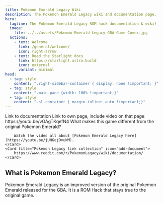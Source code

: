 ```yaml
---
title: Pokemon Emerald Legacy Wiki
description: The Pokemon Emerald Legacy wiki and documentation page.
hero:
  tagline: The Pokemon Emerald Legacy ROM hack documentation & wiki!
  image:
    file: ../../assets/Pokemon-Emerald-Legacy-GBA-Game-Cover.jpg
  actions:
    - text: Welcome
      link: /general/welcome/
      icon: right-arrow
    - text: Read the Starlight docs
      link: https://starlight.astro.build
      icon: external
      variant: minimal
head:
  - tag: style
    content: ".right-sidebar-container { display: none !important; }"
  - tag: style
    content: ".main-pane {width: 100% !important;}"
  - tag: style
    content: ".sl-container { margin-inline: auto !important;}"
---
```



<CardGrid>
	<Card title="Full documentation" icon="setting">
		Link to documentation
	</Card>
	<Card title="How to play" icon="open-book">
		Link to own page, include video on that page: https://youtu.be/vGAgTKqefN4
	</Card>
	<Card title="The release video & changes overview" icon="pencil">
		What makes this game different from the original Pokemon Emerald?

		Watch the video all about [Pokemon Emerald Legacy here](https://youtu.be/jUHGejDvuNM).
	</Card>
	<Card title="Pokemon Legacy link collection" icon="add-document">
		https://www.reddit.com/r/PokemonLegacy/wiki/documentation/
	</Card>
</CardGrid>

## What is Pokemon Emerald Legacy?

Pokemon Emerald Legacy is an improved version of the original Pokemon Emerald released for the GBA. It is a ROM Hack that stays true to the original game.